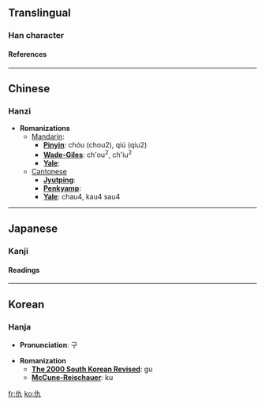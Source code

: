{{see|讐}}

==Translingual==
===Han character===
{{Han char|rad=人|as=02|sn=4|so=|four=2421<sub>7</sub>|canj=人大弓 (OKN)|cmean=[[enemy]], [[hate]], [[hatred]], [[enmity]]}}
====References====
{{Han ref|kx=0091.150|dkj=00355|dj=0193.070|hdz=10109.030|uh=4EC7|ud=20167|bh=A4B3|bd=42163}}

----
==Chinese==
===Hanzi===


* '''Romanizations'''
** [[Mandarin]]:
*** '''[[Pinyin]]''': chóu (chou2), qiú (qiu2)
*** '''[[Wade-Giles]]''': ch'ou<sup>2</sup>, ch'iu<sup>2</sup>
*** '''[[Yale]]''': 
**[[Cantonese]]
***'''[[Jyutping]]''':
***'''[[Penkyamp]]''': 
***'''[[Yale]]''': chau4, kau4 sau4


----
==Japanese==
===Kanji===


{{ja-kanji|grade=|rs=人02|simple=}}
====Readings====
{{ja-readings|on=[[きゅう]] (kyū), [[ぐ]] (gu)|kun=[[あだ]] (ada), [[かたき]] (kataki)}}


----
==Korean==
===Hanja===

* '''Pronunciation''': 구

* '''Romanization'''
** '''[[The 2000 South Korean Revised Romanization|The 2000 South Korean Revised]]''': gu
** '''[[McCune-Reischauer]]''': ku


[[fr:仇]]
[[ko:仇]]